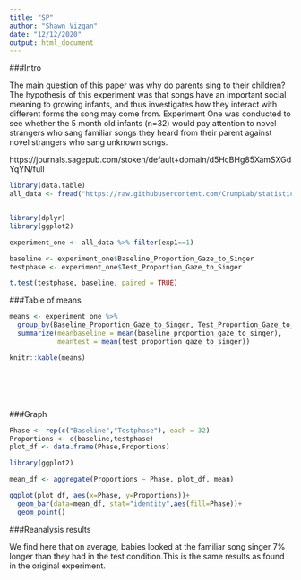 ```yaml
---
title: "SP"
author: "Shawn Vizgan"
date: "12/12/2020"
output: html_document
---
```

###Intro 

The main question  of this paper was why do parents sing to their children? The hypothesis of this experiment was that songs have an important social meaning to growing infants, and thus investigates how they interact with different forms the song may come from. Experiment One was conducted to see whether the 5 month old infants (n=32) would pay attention to novel strangers who sang familiar songs they heard from their parent against novel strangers who sang unknown songs.


https://journals.sagepub.com/stoken/default+domain/d5HcBHg85XamSXGdYqYN/full
```r

library(data.table)
all_data <- fread("https://raw.githubusercontent.com/CrumpLab/statisticsLab/master/data/MehrSongSpelke2016.csv")


library(dplyr)
library(ggplot2)

experiment_one <- all_data %>% filter(exp1==1)

baseline <- experiment_one$Baseline_Proportion_Gaze_to_Singer
testphase <- experiment_one$Test_Proportion_Gaze_to_Singer

t.test(testphase, baseline, paired = TRUE)


```
###Table of means 

```r

means <- experiment_one %>%
  group_by(Baseline_Proportion_Gaze_to_Singer, Test_Proportion_Gaze_to_Singer)%>%
  summarize(meanbaseline = mean(baseline_proportion_gaze_to_singer),
            meantest = mean(test_proportion_gaze_to_singer))

knitr::kable(means)







```
###Graph 

```r
Phase <- rep(c("Baseline","Testphase"), each = 32)
Proportions <- c(baseline,testphase)
plot_df <- data.frame(Phase,Proportions)

library(ggplot2)

mean_df <- aggregate(Proportions ~ Phase, plot_df, mean)

ggplot(plot_df, aes(x=Phase, y=Proportions))+ 
  geom_bar(data=mean_df, stat="identity",aes(fill=Phase))+
  geom_point()

```






###Reanalysis results

We find here that on average, babies looked at the familiar song singer 7% longer than they had in the test condition.This is the same results as found in the original experiment. 


